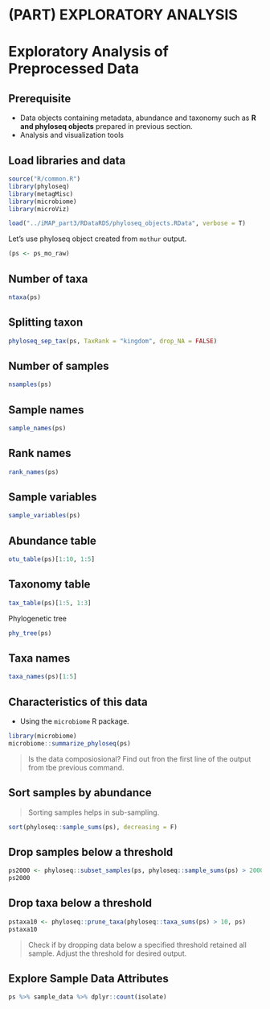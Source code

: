 # (PART) EXPLORATORY ANALYSIS {-}

# Exploratory Analysis of Preprocessed Data {#explore-data}

## Prerequisite
- Data objects containing metadata, abundance and taxonomy such as **R and phyloseq objects** prepared in previous section.
- Analysis and visualization tools

## Load libraries and data
```r
source("R/common.R")
library(phyloseq)
library(metagMisc)
library(microbiome)
library(microViz)

load("../iMAP_part3/RDataRDS/phyloseq_objects.RData", verbose = T)
```

Let's use phyloseq object created from `mothur` output. 

```r
(ps <- ps_mo_raw)
```


## Number of taxa
```r
ntaxa(ps)
```

## Splitting taxon
```r
phyloseq_sep_tax(ps, TaxRank = "kingdom", drop_NA = FALSE)

```


## Number of samples
```r
nsamples(ps)
```

## Sample names
```r
sample_names(ps)
```

## Rank names
```r
rank_names(ps)
```

## Sample variables
```r
sample_variables(ps)
```

## Abundance table
```r
otu_table(ps)[1:10, 1:5]
```

## Taxonomy table
```r
tax_table(ps)[1:5, 1:3]
```

Phylogenetic tree
```r
phy_tree(ps)
```

## Taxa names
```r
taxa_names(ps)[1:5]
```

## Characteristics of this data
- Using the `microbiome` R package.
```r
library(microbiome)
microbiome::summarize_phyloseq(ps)

```

> Is the data composiosional? Find out fron the first line of the output from tbe previous command.

## Sort samples by abundance

> Sorting samples helps in sub-sampling.

```r
sort(phyloseq::sample_sums(ps), decreasing = F)
```

## Drop samples below a threshold
```r
ps2000 <- phyloseq::subset_samples(ps, phyloseq::sample_sums(ps) > 2000)
ps2000
```

## Drop taxa below a threshold
```r
pstaxa10 <- phyloseq::prune_taxa(phyloseq::taxa_sums(ps) > 10, ps)
pstaxa10
```

> Check if by dropping data below a specified threshold retained all sample. Adjust the threshold for desired output.

## Explore Sample Data Attributes
```r
ps %>% sample_data %>% dplyr::count(isolate)

```

